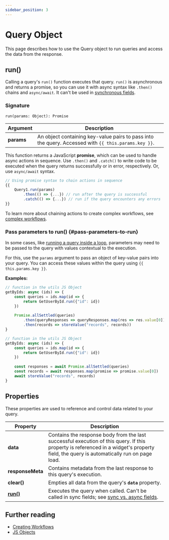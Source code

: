 ```yaml
---
sidebar_position: 3
---
```


# Query Object

This page describes how to use the Query object to run queries and access the data from the response.

## run()

Calling a query's `run()` function executes that query. `run()` is asynchronous and returns a promise, so you can use it with async syntax like `.then()` chains and `async/await`. It can't be used in [synchronous fields](/core-concepts/writing-code/workflows#display-data-from-async-js-function).

### Signature

```
run(params: Object): Promise
```

| Argument      | Description                                                                                         |
| ------------- | --------------------------------------------------------------------------------------------------- |
| **params**    | An object containing key-value pairs to pass into the query. Accessed with `{{ this.params.key }}`. |


This function returns a JavaScript **promise**, which can be used to handle async actions in sequence. Use `.then()` and `.catch()` to write code to be executed when the query returns successfully or in error, respectively. Or, use `async/await` syntax.

```javascript
// Using promise syntax to chain actions in sequence
{{
    Query1.run(params)
        .then(() => {...}) // run after the query is successful
        .catch(() => {...}) // run if the query encounters any errors
}}
```

To learn more about chaining actions to create complex workflows, see [complex workflows](/core-concepts/writing-code/workflows#complex-workflows).

### Pass parameters to run() {#pass-parameters-to-run}

In some cases, like [running a query inside a loop](/learning-and-resources/how-to-guides/how-to-pass-params-to-an-api), parameters may need to be passed to the query with values contextual to the execution.

For this, use the `params` argument to pass an object of key-value pairs into your query. You can access these values within the query using `{{ this.params.key }}`.

**Examples:**

<!-- You cannot indent these MDX tags or their content. It breaks the page. -->
<Tabs queryString="current-run-style">
<TabItem label="Promise chains" value="promise-chains">

```javascript
// function in the utils JS Object
getByIds: async (ids) => {
    const queries = ids.map(id => {
        return GetUserById.run({"id": id})
    })
    
    Promise.allSettled(queries)
        .then(queryResponses => queryResponses.map(res => res.value[0]))
        .then(records => storeValue("records", records))
}
```

</TabItem>
<TabItem label="async/await" value="async-await">

```javascript
// function in the utils JS Object
getByIds: async (ids) => {
    const queries = ids.map(id => {
        return GetUserById.run({"id": id})
    })
    
    const responses = await Promise.allSettled(queries)
    const records = await responses.map(promise => promise.value[0])
    await storeValue("records", records)
}
```

</TabItem>
</Tabs>


## Properties

These properties are used to reference and control data related to your query.

| Property         | Description                                                                                  |
| ---------------- | -------------------------------------------------------------------------------------------- |
| **data**         | Contains the response body from the last successful execution of this query. If this property is referenced in a widget's property field, the query is automatically run on page load. |
| **responseMeta** | Contains metadata from the last response to this query's execution.                          |
| **clear()**      | Empties all data from the query's **`data`** property.                                       |
| [**run()**](#signature) | Executes the query when called. Can't be called in sync fields; see [sync vs. async fields](/core-concepts/writing-code/workflows#display-data-from-async-js-function). |

## Further reading

- [Creating Workflows](https://docs.appsmith.com/core-concepts/writing-code/workflows#complex-workflows)
- [JS Objects](/core-concepts/writing-code/javascript-editor-beta)
